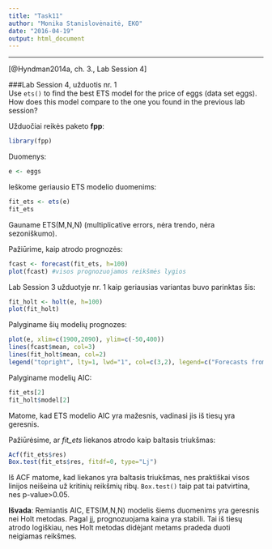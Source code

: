 ```yaml
---
title: "Task11"
author: "Monika Stanislovėnaitė, EKO"
date: "2016-04-19"
output: html_document
---
```

---
[@Hyndman2014a, ch. 3., Lab Session 4]

###Lab Session 4, užduotis nr. 1    
Use `ets()` to find the best ETS model for the price of eggs (data set eggs). How does this model compare to the one you found in the previous lab session?  

Užduočiai reikės paketo **fpp**:
```r
library(fpp)
```

Duomenys:
```r
e <- eggs
```

Ieškome geriausio ETS modelio duomenims:
```r
fit_ets <- ets(e)
fit_ets
```
Gauname ETS(M,N,N) (multiplicative errors, nėra trendo, nėra sezoniškumo).  

Pažiūrime, kaip atrodo prognozės:
```r
fcast <- forecast(fit_ets, h=100)
plot(fcast) #visos prognozuojamos reikšmės lygios
```
  
Lab Session 3 užduotyje nr. 1 kaip geriausias variantas buvo parinktas šis:
```r
fit_holt <- holt(e, h=100)
plot(fit_holt)
```
  
Palyginame šių modelių prognozes:
```r
plot(e, xlim=c(1900,2090), ylim=c(-50,400))
lines(fcast$mean, col=3)
lines(fit_holt$mean, col=2)
legend("topright", lty=1, lwd="1", col=c(3,2), legend=c("Forecasts from ETS(M,N,N)", "Forecasts from Holt's method"))
```
  
Palyginame modelių AIC:
```r
fit_ets[2]
fit_holt$model[2]
```
Matome, kad ETS modelio AIC yra mažesnis, vadinasi jis iš tiesų yra geresnis.  
  
Pažiūrėsime, ar *fit_ets* liekanos atrodo kaip baltasis triukšmas:
```r
Acf(fit_ets$res)
Box.test(fit_ets$res, fitdf=0, type="Lj")
```
  
Iš ACF matome, kad liekanos yra baltasis triukšmas, nes praktiškai visos linijos neišeina už kritinių reikšmių ribų. `Box.test()` taip pat tai patvirtina, nes p-value>0.05.
  
**Išvada**: Remiantis AIC, ETS(M,N,N) modelis šiems duomenims yra geresnis nei Holt metodas. Pagal jį, prognozuojama kaina yra stabili. Tai iš tiesų atrodo logiškiau, nes Holt metodas didėjant metams pradeda duoti neigiamas reikšmes.
